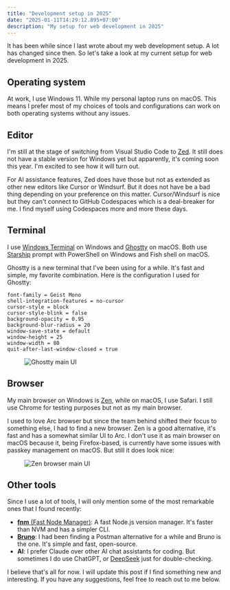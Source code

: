 ```yaml
---
title: "Development setup in 2025"
date: "2025-01-11T14:29:12.895+07:00"
description: "My setup for web development in 2025"
---
```


It has been while since I last wrote about my web development setup. A lot has changed since then. So let's take a look at my current setup for web development in 2025.

## Operating system

At work, I use Windows 11. While my personal laptop runs on macOS. This means I prefer most of my choices of tools and configurations can work on both operating systems without any issues.

## Editor

I'm still at the stage of switching from Visual Studio Code to [Zed](https://zed.dev). It still does not have a stable version for Windows yet but apparently, it's coming soon this year. I'm excited to see how it will turn out.

<OEmbed url="https://bsky.app/profile/vinh.dev/post/3lawexdabl22h" />

For AI assistance features, Zed does have those but not as extended as other new editors like Cursor or Windsurf. But it does not have be a bad thing depending on your preference on this matter. Cursor/Windsurf is nice but they can't connect to GitHub Codespaces which is a deal-breaker for me. I find myself using Codespaces more and more these days.

## Terminal

I use [Windows Terminal](https://aka.ms/terminal) on Windows and [Ghostty](https://ghostty.org) on macOS. Both use [Starship](https://starship.rs) prompt with PowerShell on Windows and Fish shell on macOS.

Ghostty is a new terminal that I've been using for a while. It's fast and simple, my favorite combination. Here is the configuration I used for Ghostty:

```text
font-family = Geist Mono
shell-integration-features = no-cursor
cursor-style = block
cursor-style-blink = false
background-opacity = 0.95
background-blur-radius = 20
window-save-state = default
window-height = 25
window-width = 80
quit-after-last-window-closed = true
```

<figure class="extended-py">
  <div class="extended-wrapper">
    <Image src={ghostty} alt="Ghostty main UI" class="rounded-xl" />
  </div>
</figure>

## Browser

My main browser on Windows is [Zen](https://zen-browser.app), while on macOS, I use Safari. I still use Chrome for testing purposes but not as my main browser.

I used to love Arc browser but since the team behind shifted their focus to something else, I had to find a new browser. Zen is a good alternative, it's fast and has a somewhat similar UI to Arc. I don't use it as main browser on macOS because it, being Firefox-based, is currently have some issues with passkey management on macOS. But still it does look nice:

<figure class="extended-py">
  <div class="extended-wrapper">
    <Image src={zenBrowser} alt="Zen browser main UI" />
  </div>
</figure>

## Other tools

Since I use a lot of tools, I will only mention some of the most remarkable ones that I found recently:

- [**fnm** (Fast Node Manager)](https://github.com/Schniz/fnm): A fast Node.js version manager. It's faster than NVM and has a simpler CLI.
- [**Bruno**](https://brunoapi.com): I had been finding a Postman alternative for a while and Bruno is the one. It's simple and fast, open-source.
- **AI**: I prefer Claude over other AI chat assistants for coding. But sometimes I do use ChatGPT, or [DeepSeek](https://chat.deepseek.com) just for double-checking.

I believe that's all for now. I will update this post if I find something new and interesting. If you have any suggestions, feel free to reach out to me below.
